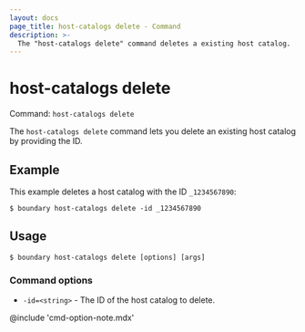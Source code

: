 ```yaml
---
layout: docs
page_title: host-catalogs delete - Command
description: >-
  The "host-catalogs delete" command deletes a existing host catalog.
---
```


# host-catalogs delete

Command: `host-catalogs delete`

The `host-catalogs delete` command lets you delete an existing host catalog by providing the ID.

## Example

This example deletes a host catalog with the ID `_1234567890`:

```shell-session
$ boundary host-catalogs delete -id _1234567890
```

## Usage

<CodeBlockConfig hideClipboard>

```shell-session
$ boundary host-catalogs delete [options] [args]
```

</CodeBlockConfig>

### Command options

- `-id=<string>` - The ID of the host catalog to delete.

@include 'cmd-option-note.mdx'